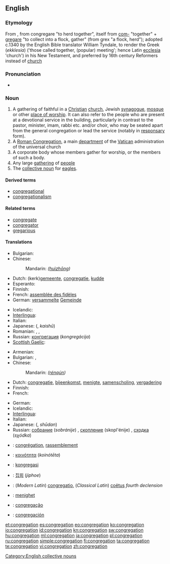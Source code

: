 ==English==

===Etymology===
From {{etyl|la}} {{term|congregatio|congregātiō|lang=la}}, from congregare "to herd together", itself from [[com-]] "together" + [[gregare]] "to collect into a flock, gather" (from grex "a flock, herd"); adopted c.1340 by the English Bible translator William Tyndale, to render the Greek (''ekklesia'') ('those called together, (popular) meeting'; hence Latin [[ecclesia]] 'church') in his New Testament, and preferred by 16th century Reformers instead of [[church]]

===Pronunciation===
* {{rhymes|eɪʃən}}

===Noun===
{{en-noun}}

# A gathering of faithful in a [[Christian]] [[church]], Jewish [[synagogue]], [[mosque]] or other [[place of worship]].  It can also refer to the people who are present at a devotional service in the building, particularly in contrast to the pastor, minister, imam, rabbi etc. and/or choir, who may be seated apart from the general congregation or lead the service (notably in [[responsary]] form).
# A [[Roman Congregation]], a main [[department]] of the [[Vatican]] administration of the universal church
# A corporate body whose members gather for worship, or the members of such a body.
# Any large [[gathering]] of [[people]]
# The [[collective noun]] for [[eagle|eagles]].

====Derived terms====
* [[congregational]]
* [[congregationalism]]

====Related terms====
* [[congregate]]
* [[congregator]]
* [[gregarious]]

====Translations====
{{trans-top|A religious gathering of people in a place of worship; its ordinary audience}}
* Bulgarian: {{t|bg|паство|n}}
* Chinese:
*: Mandarin: {{zh-ts|會眾|会众}} ''([[huì]][[zhōng]])''
* Dutch: (kerk)[[gemeente]], [[congregatie]], [[kudde]]
* Esperanto: {{t|eo|kongregacio}}
* Finnish: {{t+|fi|seurakunta}}
* French: [[assemblée des fidèles]] {{f}}
* German: [[versammelt]]e [[Gemeinde]] {{f}}
{{trans-mid}}
* Icelandic: {{t-|is|söfnuður|m}}
* [[Interlingua]]: {{t-|ia|congregation|xs=Interlingua}}
* Italian: {{t-|it|assemblea}}
* Japanese: {{Jpan|[[会衆]]}} ({{Jpan|[[かいしゅう]]}}, ''kaishū'')
* Romanian: {{t|ro|congregație|f}}, {{t|ro|adunare de fideli}}, {{t|ro|organzație fondată religios|f}}
* Russian: [[конгрегация]] (''kongregácija'') {{f}}
* [[Scottish Gaelic]]: {{t|gd|coitheanal|m}}
{{trans-bottom}}

{{trans-top|A large gathering of people}}
* Armenian: {{t-|hy|հավաքույթ|tr=havak’uyt’}}
* Bulgarian: {{t+|bg|сбор|m}},  {{t|bg|струпване}}
* Chinese:
*: Mandarin: {{zh-ts|人群|人群}} ''([[rén]][[qún]])''
* Dutch: [[congregatie]], [[bijeenkomst]], [[menigte]], [[samenscholing]], [[vergadering]]
* Finnish: {{t-|fi|väkijoukko}}
* French: {{t+|fr|assemblée|f}}
{{trans-mid}}
* German: {{t+|de|Versammlung|f}}
* Icelandic: {{t|is|mannsöfnuður|m}}
* [[Interlingua]]: {{t-|ia|congregation|xs=Interlingua}}
* Italian: {{t+|it|congregazione}}
* Japanese: {{Jpan|[[集団]]}} ({{Jpan|[[しゅうだん]]}}, ''shūdan'')
* Russian: [[собрание]] (''sobránije'') {{n}}, [[скопление]] (skopl'énije) {{n}}, [[сходка]] (''sχódka'') {{f}}
{{trans-bottom}}

{{trans-see|Roman Congreation}}

{{checktrans-top}}
* {{ttbc|fr}}: [[congrégation]], [[rassemblement]]
* {{ttbc|el}}: [[κοινότητα]] (''koinótēta'')
* {{ttbc|id}}: [[kongregasi]]
* {{ttbc|ko}}: [[집회]] (''jiphoe'')
{{trans-mid}}
* {{ttbc|la}}: (''Modern Latin'') [[congregatio]], (''Classical Latin'') [[coëtus]] ''fourth declension''
* {{ttbc|no}}: [[menighet]]
* {{ttbc|pt}}: [[congregação]]
* {{ttbc|es}}: [[congregación]]
{{trans-bottom}}

[[Category:English collective nouns]]

[[et:congregation]]
[[es:congregation]]
[[eo:congregation]]
[[ko:congregation]]
[[io:congregation]]
[[id:congregation]]
[[kn:congregation]]
[[sw:congregation]]
[[hu:congregation]]
[[ml:congregation]]
[[ja:congregation]]
[[pl:congregation]]
[[ru:congregation]]
[[simple:congregation]]
[[fi:congregation]]
[[ta:congregation]]
[[te:congregation]]
[[vi:congregation]]
[[zh:congregation]]